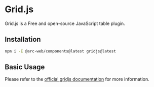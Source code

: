 
<Meta title="Intergrations/Grid.js" of={GridJSStories} />

# Grid.js

Grid.js is a Free and open-source JavaScript table plugin.

## Installation

```bash
npm i -E @arc-web/components@latest gridjs@latest
```

## Basic Usage

<Canvas of={GridJSStories.Default} />

Please refer to the [official gridjs documentation](https://gridjs.io/) for more information.
